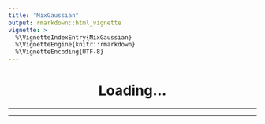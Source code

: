 ```yaml
---
title: "MixGaussian"
output: rmarkdown::html_vignette
vignette: >
  %\VignetteIndexEntry{MixGaussian}
  %\VignetteEngine{knitr::rmarkdown}
  %\VignetteEncoding{UTF-8}
---
```


```{=html}
<center>
<div id="prettyEquation">
<h1>
Loading...
</h1>
</div>
<hr/>
<div id="chart"></div>
<div id="controls"></div>
<hr/>
</center>
<div id="shareableLink"></div>
<div id="shareButton"></div>
<div id="chartUpdater" style="display: none"></div>

<script type="module">
import {Runtime, Inspector, Library} from "https://cdn.jsdelivr.net/npm/@observablehq/runtime@4/dist/runtime.js";

// Select the element into which we’ll embed the chart.
const chart = document.querySelector("#chart");

// Instantiate a standard library that can be used by the definition of width below.
const library = new Library();

// Pass the custom library to the runtime when instantiating our notebook.
const runtime = new Runtime(library);

import define from "https://api.observablehq.com/@andrew-primer-e/mixgaussian/2.js?v=3";
const main = runtime.module(define, name => {
  if (name === "chart") return new Inspector(document.querySelector("#chart"));
  if (name === "prettyEquation") return new Inspector(document.querySelector("#prettyEquation"));
  if (name === "controls") return new Inspector(document.querySelector("#controls"));
  if (name === "shareableLink") return new Inspector(document.querySelector("#shareableLink"));
  if (name === "shareButton") return new Inspector(document.querySelector("#shareButton"));
  if (name === "chartUpdater") return new Inspector(document.querySelector("#chartUpdater"));
});

// Redefine width as a generator that yields the chart element’s clientWidth (if
// changed) whenever the window resize event fires. If desired, use a
// ResizeObserver instead; see the custom-fluid-width-and-height example.
main.redefine("width", library.Generators.observe(notify => {
  let width = notify(chart.clientWidth); // initial width
  function resized() {
    let newWidth = chart.clientWidth;
    if (newWidth !== width) {
      notify(width = newWidth);
    }
  }
  addEventListener("resize", resized);
  return () => removeEventListener("resize", resized);
}));

</script>
```
